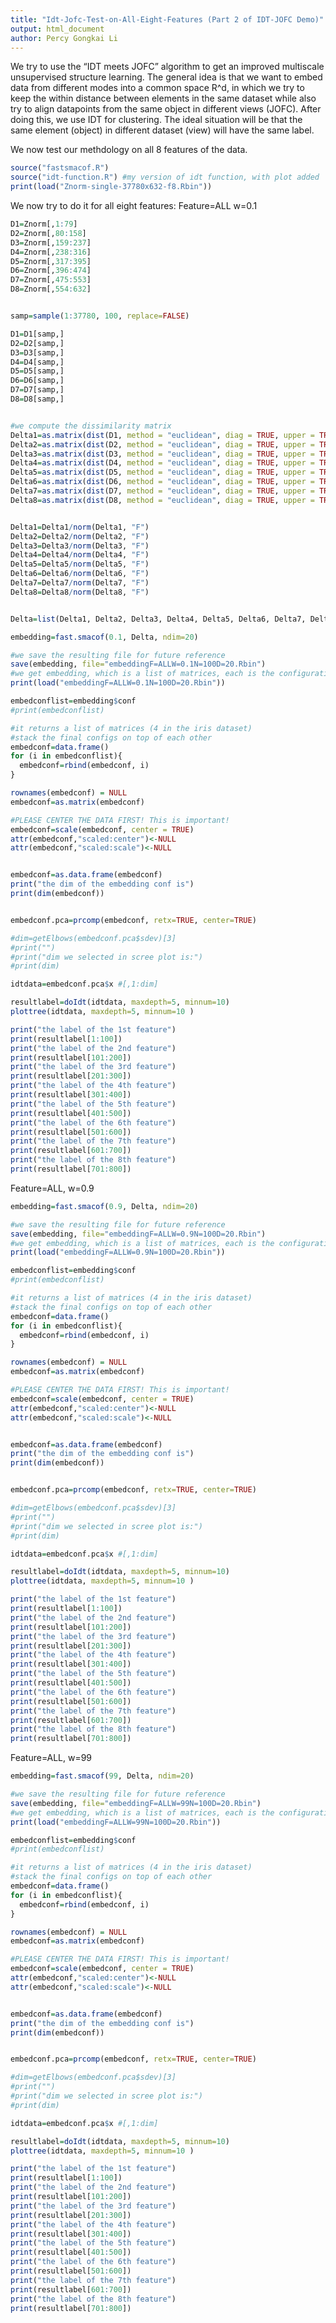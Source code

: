 ```yaml
---
title: "Idt-Jofc-Test-on-All-Eight-Features (Part 2 of IDT-JOFC Demo)"
output: html_document
author: Percy Gongkai Li
---
```



We try to use the "IDT meets JOFC" algorithm to get an improved multiscale unsupervised structure learning. The general idea is that we want to embed data from different modes into a common space R^d, in which we try to keep the within distance between elements in the same dataset while also try to align datapoints from the same object in different views (JOFC). After doing this, we use IDT for clustering. The ideal situation will be that the same element (object) in different dataset (view) will have the same label.

We now test our methdology on all 8 features of the data.

```r
source("fastsmacof.R")
source("idt-function.R") #my version of idt function, with plot added
print(load("Znorm-single-37780x632-f8.Rbin"))
```

We now try to do it for all eight features:
Feature=ALL  w=0.1
```r
D1=Znorm[,1:79]
D2=Znorm[,80:158]
D3=Znorm[,159:237]
D4=Znorm[,238:316]
D5=Znorm[,317:395]
D6=Znorm[,396:474]
D7=Znorm[,475:553]
D8=Znorm[,554:632]


samp=sample(1:37780, 100, replace=FALSE)

D1=D1[samp,]
D2=D2[samp,]
D3=D3[samp,]
D4=D4[samp,]
D5=D5[samp,]
D6=D6[samp,]
D7=D7[samp,]
D8=D8[samp,]


#we compute the dissimilarity matrix
Delta1=as.matrix(dist(D1, method = "euclidean", diag = TRUE, upper = TRUE, p = 2))
Delta2=as.matrix(dist(D2, method = "euclidean", diag = TRUE, upper = TRUE, p = 2))
Delta3=as.matrix(dist(D3, method = "euclidean", diag = TRUE, upper = TRUE, p = 2))
Delta4=as.matrix(dist(D4, method = "euclidean", diag = TRUE, upper = TRUE, p = 2))
Delta5=as.matrix(dist(D5, method = "euclidean", diag = TRUE, upper = TRUE, p = 2))
Delta6=as.matrix(dist(D6, method = "euclidean", diag = TRUE, upper = TRUE, p = 2))
Delta7=as.matrix(dist(D7, method = "euclidean", diag = TRUE, upper = TRUE, p = 2))
Delta8=as.matrix(dist(D8, method = "euclidean", diag = TRUE, upper = TRUE, p = 2))


Delta1=Delta1/norm(Delta1, "F")
Delta2=Delta2/norm(Delta2, "F")
Delta3=Delta3/norm(Delta3, "F")
Delta4=Delta4/norm(Delta4, "F")
Delta5=Delta5/norm(Delta5, "F")
Delta6=Delta6/norm(Delta6, "F")
Delta7=Delta7/norm(Delta7, "F")
Delta8=Delta8/norm(Delta8, "F")


Delta=list(Delta1, Delta2, Delta3, Delta4, Delta5, Delta6, Delta7, Delta8)

embedding=fast.smacof(0.1, Delta, ndim=20)

#we save the resulting file for future reference
save(embedding, file="embeddingF=ALLW=0.1N=100D=20.Rbin")
#we get embedding, which is a list of matrices, each is the configuration of the 100 points
print(load("embeddingF=ALLW=0.1N=100D=20.Rbin"))

embedconflist=embedding$conf
#print(embedconflist)

#it returns a list of matrices (4 in the iris dataset)
#stack the final configs on top of each other
embedconf=data.frame()
for (i in embedconflist){
  embedconf=rbind(embedconf, i)
}

rownames(embedconf) = NULL
embedconf=as.matrix(embedconf)

#PLEASE CENTER THE DATA FIRST! This is important!
embedconf=scale(embedconf, center = TRUE)
attr(embedconf,"scaled:center")<-NULL 
attr(embedconf,"scaled:scale")<-NULL 


embedconf=as.data.frame(embedconf)
print("the dim of the embedding conf is")
print(dim(embedconf))


embedconf.pca=prcomp(embedconf, retx=TRUE, center=TRUE)

#dim=getElbows(embedconf.pca$sdev)[3]
#print("")
#print("dim we selected in scree plot is:")
#print(dim)

idtdata=embedconf.pca$x #[,1:dim]

resultlabel=doIdt(idtdata, maxdepth=5, minnum=10)
plottree(idtdata, maxdepth=5, minnum=10 )

print("the label of the 1st feature")
print(resultlabel[1:100])
print("the label of the 2nd feature")
print(resultlabel[101:200])
print("the label of the 3rd feature")
print(resultlabel[201:300])
print("the label of the 4th feature")
print(resultlabel[301:400])
print("the label of the 5th feature")
print(resultlabel[401:500])
print("the label of the 6th feature")
print(resultlabel[501:600])
print("the label of the 7th feature")
print(resultlabel[601:700])
print("the label of the 8th feature")
print(resultlabel[701:800])
```



Feature=ALL, w=0.9
```r

embedding=fast.smacof(0.9, Delta, ndim=20)

#we save the resulting file for future reference
save(embedding, file="embeddingF=ALLW=0.9N=100D=20.Rbin")
#we get embedding, which is a list of matrices, each is the configuration of the 100 points
print(load("embeddingF=ALLW=0.9N=100D=20.Rbin"))

embedconflist=embedding$conf
#print(embedconflist)

#it returns a list of matrices (4 in the iris dataset)
#stack the final configs on top of each other
embedconf=data.frame()
for (i in embedconflist){
  embedconf=rbind(embedconf, i)
}

rownames(embedconf) = NULL
embedconf=as.matrix(embedconf)

#PLEASE CENTER THE DATA FIRST! This is important!
embedconf=scale(embedconf, center = TRUE)
attr(embedconf,"scaled:center")<-NULL 
attr(embedconf,"scaled:scale")<-NULL 


embedconf=as.data.frame(embedconf)
print("the dim of the embedding conf is")
print(dim(embedconf))


embedconf.pca=prcomp(embedconf, retx=TRUE, center=TRUE)

#dim=getElbows(embedconf.pca$sdev)[3]
#print("")
#print("dim we selected in scree plot is:")
#print(dim)

idtdata=embedconf.pca$x #[,1:dim]

resultlabel=doIdt(idtdata, maxdepth=5, minnum=10)
plottree(idtdata, maxdepth=5, minnum=10 )

print("the label of the 1st feature")
print(resultlabel[1:100])
print("the label of the 2nd feature")
print(resultlabel[101:200])
print("the label of the 3rd feature")
print(resultlabel[201:300])
print("the label of the 4th feature")
print(resultlabel[301:400])
print("the label of the 5th feature")
print(resultlabel[401:500])
print("the label of the 6th feature")
print(resultlabel[501:600])
print("the label of the 7th feature")
print(resultlabel[601:700])
print("the label of the 8th feature")
print(resultlabel[701:800])
```


Feature=ALL, w=99
```r

embedding=fast.smacof(99, Delta, ndim=20)

#we save the resulting file for future reference
save(embedding, file="embeddingF=ALLW=99N=100D=20.Rbin")
#we get embedding, which is a list of matrices, each is the configuration of the 100 points
print(load("embeddingF=ALLW=99N=100D=20.Rbin"))

embedconflist=embedding$conf
#print(embedconflist)

#it returns a list of matrices (4 in the iris dataset)
#stack the final configs on top of each other
embedconf=data.frame()
for (i in embedconflist){
  embedconf=rbind(embedconf, i)
}

rownames(embedconf) = NULL
embedconf=as.matrix(embedconf)

#PLEASE CENTER THE DATA FIRST! This is important!
embedconf=scale(embedconf, center = TRUE)
attr(embedconf,"scaled:center")<-NULL 
attr(embedconf,"scaled:scale")<-NULL 


embedconf=as.data.frame(embedconf)
print("the dim of the embedding conf is")
print(dim(embedconf))


embedconf.pca=prcomp(embedconf, retx=TRUE, center=TRUE)

#dim=getElbows(embedconf.pca$sdev)[3]
#print("")
#print("dim we selected in scree plot is:")
#print(dim)

idtdata=embedconf.pca$x #[,1:dim]

resultlabel=doIdt(idtdata, maxdepth=5, minnum=10)
plottree(idtdata, maxdepth=5, minnum=10 )

print("the label of the 1st feature")
print(resultlabel[1:100])
print("the label of the 2nd feature")
print(resultlabel[101:200])
print("the label of the 3rd feature")
print(resultlabel[201:300])
print("the label of the 4th feature")
print(resultlabel[301:400])
print("the label of the 5th feature")
print(resultlabel[401:500])
print("the label of the 6th feature")
print(resultlabel[501:600])
print("the label of the 7th feature")
print(resultlabel[601:700])
print("the label of the 8th feature")
print(resultlabel[701:800])
```

